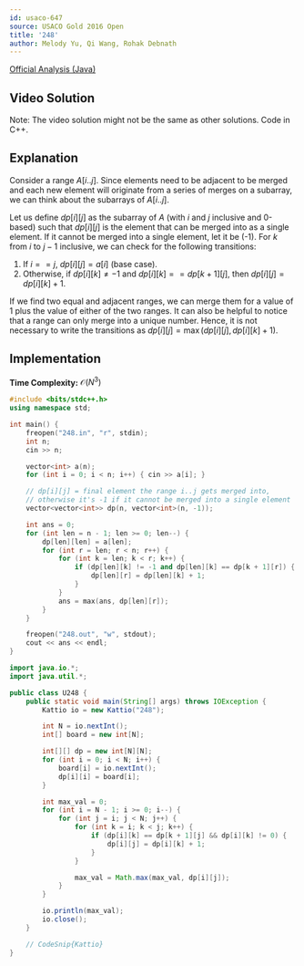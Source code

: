 ```yaml
---
id: usaco-647
source: USACO Gold 2016 Open
title: '248'
author: Melody Yu, Qi Wang, Rohak Debnath
---
```


[Official Analysis (Java)](http://www.usaco.org/current/data/sol_248_gold_open16.html)

## Video Solution

Note: The video solution might not be the same as other solutions. Code in C++.
<YouTube id="OdHxOYICx-o" />

## Explanation

Consider a range $A[i..j]$. Since elements need to be adjacent to be merged and each new element will originate from a series of merges on a subarray, we can think about the subarrays of $A[i..j]$.

Let us define $dp[i][j]$ as the subarray of $A$ (with $i$ and $j$ inclusive and 0-based) such that $dp[i][j]$ is the element that can be merged into as a single element. If it cannot be merged into a single element, let it be \(-1\). For $k$ from $i$ to $j-1$ inclusive, we can check for the following transitions:

1. If $i == j$, $dp[i][j] = a[i]$ (base case).
2. Otherwise, if $dp[i][k] \neq -1$ and $dp[i][k] == dp[k+1][j]$, then $dp[i][j] = dp[i][k] + 1$.

If we find two equal and adjacent ranges, we can merge them for a value of $1$ plus the value of either of the two ranges. It can also be helpful to notice that a range can only merge into a unique number. Hence, it is not necessary to write the transitions as $dp[i][j] = \max(dp[i][j], dp[i][k] + 1)$.

## Implementation

**Time Complexity:** $\mathcal{O}(N^3)$

<LanguageSection>
<CPPSection>

```cpp
#include <bits/stdc++.h>
using namespace std;

int main() {
	freopen("248.in", "r", stdin);
	int n;
	cin >> n;

	vector<int> a(n);
	for (int i = 0; i < n; i++) { cin >> a[i]; }

	// dp[i][j] = final element the range i..j gets merged into,
	// otherwise it's -1 if it cannot be merged into a single element
	vector<vector<int>> dp(n, vector<int>(n, -1));

	int ans = 0;
	for (int len = n - 1; len >= 0; len--) {
		dp[len][len] = a[len];
		for (int r = len; r < n; r++) {
			for (int k = len; k < r; k++) {
				if (dp[len][k] != -1 and dp[len][k] == dp[k + 1][r]) {
					dp[len][r] = dp[len][k] + 1;
				}
			}
			ans = max(ans, dp[len][r]);
		}
	}

	freopen("248.out", "w", stdout);
	cout << ans << endl;
}
```

</CPPSection>
<JavaSection>

```java
import java.io.*;
import java.util.*;

public class U248 {
	public static void main(String[] args) throws IOException {
		Kattio io = new Kattio("248");

		int N = io.nextInt();
		int[] board = new int[N];

		int[][] dp = new int[N][N];
		for (int i = 0; i < N; i++) {
			board[i] = io.nextInt();
			dp[i][i] = board[i];
		}

		int max_val = 0;
		for (int i = N - 1; i >= 0; i--) {
			for (int j = i; j < N; j++) {
				for (int k = i; k < j; k++) {
					if (dp[i][k] == dp[k + 1][j] && dp[i][k] != 0) {
						dp[i][j] = dp[i][k] + 1;
					}
				}

				max_val = Math.max(max_val, dp[i][j]);
			}
		}

		io.println(max_val);
		io.close();
	}

	// CodeSnip{Kattio}
}
```

</JavaSection>
</LanguageSection>
